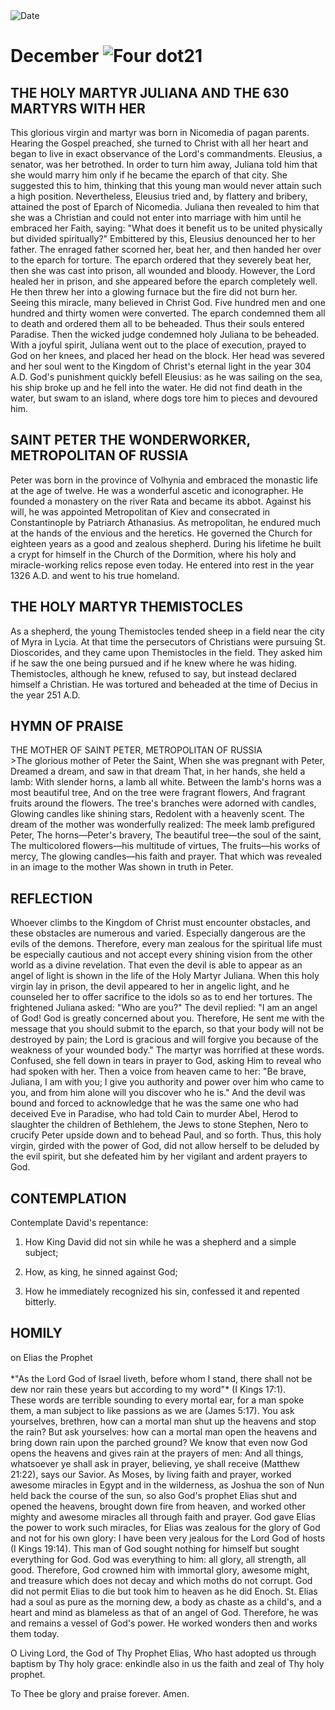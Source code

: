 
<RunningHead />
<Image src="/title-imprint.png" height={68} width={50} alt="Date" className="title-imprint"/>

# <div id="date">December <Image className="four-dot" src="/four-dot.png" height={15} width={15} alt="Four dot" />21</div>

## THE HOLY MARTYR JULIANA AND THE 630 MARTYRS WITH HER

This glorious virgin and martyr was born in Nicomedia of pagan parents. Hearing the Gospel preached, she turned to Christ with all her heart and began to live in exact observance of the Lord's commandments. Eleusius, a senator, was her betrothed. In order to turn him away, Juliana told him that she would marry him only if he became the eparch of that city. She suggested this to him, thinking that this young man would never attain such a high position. Nevertheless, Eleusius tried and, by flattery and bribery, attained the post of Eparch of Nicomedia. Juliana then revealed to him that she was a Christian and could not enter into marriage with him until he embraced her Faith, saying: "What does it benefit us to be united physically but divided spiritually?" Embittered by this, Eleusius denounced her to her father. The enraged father scorned her, beat her, and then handed her over to the eparch for torture. The eparch ordered that they severely beat her, then she was cast into prison, all wounded and bloody. However, the Lord healed her in prison, and she appeared before the eparch completely well. He then threw her into a glowing furnace but the fire did not burn her. Seeing this miracle, many believed in Christ God. Five hundred men and one hundred and thirty women were converted. The eparch condemned them all to death and ordered them all to be beheaded. Thus their souls entered Paradise. Then the wicked judge condemned holy Juliana to be beheaded. With a joyful spirit, Juliana went out to the place of execution, prayed to God on her knees, and placed her head on the block. Her head was severed and her soul went to the Kingdom of Christ's eternal light in the year 304 A.D. God's punishment quickly befell Eleusius: as he was sailing on the sea, his ship broke up and he fell into the water. He did not find death in the water, but swam to an island, where dogs tore him to pieces and devoured him.

## SAINT PETER THE WONDERWORKER,<br />METROPOLITAN OF RUSSIA

Peter was born in the province of Volhynia and embraced the monastic life at the age of twelve. He was a wonderful ascetic and iconographer. He founded a monastery on the river Rata and became its abbot. Against his will, he was appointed Metropolitan of Kiev and consecrated in Constantinople by Patriarch Athanasius. As metropolitan, he endured much at the hands of the envious and the heretics. He governed the Church for eighteen years as a good and zealous shepherd. During his lifetime he built a crypt for himself in the Church of the Dormition, where his holy and miracle-working relics repose even today. He entered into rest in the year 1326 A.D. and went to his true homeland.

## THE HOLY MARTYR THEMISTOCLES

As a shepherd, the young Themistocles tended sheep in a field near the city of Myra in Lycia. At that time the persecutors of Christians were pursuing St. Dioscorides, and they came upon Themistocles in the field. They asked him if he saw the one being pursued and if he knew where he was hiding. Themistocles, although he knew, refused to say, but instead declared himself a Christian. He was tortured and beheaded at the time of Decius in the year 251 A.D.


## HYMN OF PRAISE
<div style={{textAlign:'center', color:'crimson', fontWeight:'bold'}}>
THE MOTHER OF SAINT PETER, METROPOLITAN OF RUSSIA
</div>
>The glorious mother of Peter the Saint,  
When she was pregnant with Peter,  
Dreamed a dream, and saw in that dream  
That, in her hands, she held a lamb:  
With slender horns, a lamb all white.  
Between the lamb's horns was a most beautiful tree,  
And on the tree were fragrant flowers,  
And fragrant fruits around the flowers.  
The tree's branches were adorned with candles,  
Glowing candles like shining stars,  
Redolent with a heavenly scent.  
The dream of the mother was wonderfully realized:  
The meek lamb prefigured Peter,  
The horns—Peter's bravery,  
The beautiful tree—the soul of the saint,  
The multicolored flowers—his multitude of virtues,  
The fruits—his works of mercy,  
The glowing candles—his faith and prayer.  
That which was revealed in an image to the mother  
Was shown in truth in Peter.  


## REFLECTION

Whoever climbs to the Kingdom of Christ must encounter obstacles, and these obstacles are numerous and varied. Especially dangerous are the evils of the demons. Therefore, every man zealous for the spiritual life must be especially cautious and not accept every shining vision from the other world as a divine revelation. That even the devil is able to appear as an angel of light is shown in the life of the Holy Martyr Juliana. When this holy virgin lay in prison, the devil appeared to her in angelic light, and he counseled her to offer sacrifice to the idols so as to end her tortures. The frightened Juliana asked: "Who are you?" The devil replied: "I am an angel of God! God is greatly concerned about you. Therefore, He sent me with the message that you should submit to the eparch, so that your body will not be destroyed by pain; the Lord is gracious and will forgive you because of the weakness of your wounded body." The martyr was horrified at these words. Confused, she fell down in tears in prayer to God, asking Him to reveal who had spoken with her. Then a voice from heaven came to her: "Be brave, Juliana, I am with you; I give you authority and power over him who came to you, and from him alone will you discover who he is." And the devil was bound and forced to acknowledge that he was the same one who had deceived Eve in Paradise, who had told Cain to murder Abel, Herod to slaughter the children of Bethlehem, the Jews to stone Stephen, Nero to crucify Peter upside down and to behead Paul, and so forth. Thus, this holy virgin, girded with the power of God, did not allow herself to be deluded by the evil spirit, but she defeated him by her vigilant and ardent prayers to God.


## CONTEMPLATION

Contemplate David's repentance:

1. How King David did not sin while he was a shepherd and a simple subject;

2. How, as king, he sinned against God;

3. How he immediately recognized his sin, confessed it and repented bitterly.


## HOMILY
<div style={{textAlign:'center', color:'crimson', fontWeight:'bold'}}>
on Elias the Prophet
</div>
<br />
<div style={{textAlign:'right'}}>
*"As the Lord God of Israel liveth, before whom I stand, there shall not be dew nor rain these years but according to my word"* (I Kings 17:1).
</div>
These words are terrible sounding to every mortal ear, for a man spoke them, a man subject to like passions as we are (James 5:17). You ask yourselves, brethren, how can a mortal man shut up the heavens and stop the rain? But ask yourselves: how can a mortal man open the heavens and bring down rain upon the parched ground? We know that even now God opens the heavens and gives rain at the prayers of men: And all things, whatsoever ye shall ask in prayer, believing, ye shall receive (Matthew 21:22), says our Savior. As Moses, by living faith and prayer, worked awesome miracles in Egypt and in the wilderness, as Joshua the son of Nun held back the course of the sun, so also God's prophet Elias shut and opened the heavens, brought down fire from heaven, and worked other mighty and awesome miracles all through faith and prayer. God gave Elias the power to work such miracles, for Elias was zealous for the glory of God and not for his own glory: I have been very jealous for the Lord God of hosts (I Kings 19:14). This man of God sought nothing for himself but sought everything for God. God was everything to him: all glory, all strength, all good. Therefore, God crowned him with immortal glory, awesome might, and treasure which does not decay and which moths do not corrupt. God did not permit Elias to die but took him to heaven as he did Enoch. St. Elias had a soul as pure as the morning dew, a body as chaste as a child's, and a heart and mind as blameless as that of an angel of God. Therefore, he was and remains a vessel of God's power. He worked wonders then and works them today.

O Living Lord, the God of Thy Prophet Elias, Who hast adopted us through baptism by Thy holy grace: enkindle also in us the faith and zeal of Thy holy prophet.

To Thee be glory and praise forever. Amen.

